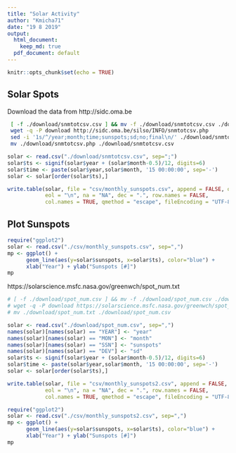 ```yaml
---
title: "Solar Activity"
author: "Kmicha71"
date: "19 8 2019"
output:
  html_document: 
    keep_md: true
  pdf_document: default
---
```


```r
knitr::opts_chunk$set(echo = TRUE)
```

## Solar Spots

Download the data from http://sidc.oma.be


```sh

 [ -f ./download/snmtotcsv.csv ] && mv -f ./download/snmtotcsv.csv ./download/snmtotcsv.csv.bck
 wget -q -P download http://sidc.oma.be/silso/INFO/snmtotcsv.php
 sed -i '1s/^/year;month;time;sunspots;sd;no;final\n/' ./download/snmtotcsv.php
 mv ./download/snmtotcsv.php ./download/snmtotcsv.csv
```




```r
solar <- read.csv("./download/snmtotcsv.csv", sep=";")
solar$ts <- signif(solar$year + (solar$month-0.5)/12, digits=6)
solar$time <- paste(solar$year,solar$month, '15 00:00:00', sep='-')
solar <- solar[order(solar$ts),]

write.table(solar, file = "csv/monthly_sunspots.csv", append = FALSE, quote = TRUE, sep = ",",
            eol = "\n", na = "NA", dec = ".", row.names = FALSE,
            col.names = TRUE, qmethod = "escape", fileEncoding = "UTF-8")
```




## Plot Sunspots

```r
require("ggplot2")
solar <- read.csv("./csv/monthly_sunspots.csv", sep=",")
mp <- ggplot() +
      geom_line(aes(y=solar$sunspots, x=solar$ts), color="blue") +
      xlab("Year") + ylab("Sunspots [#]")
mp
```

https://solarscience.msfc.nasa.gov/greenwch/spot_num.txt

```sh

# [ -f ./download/spot_num.csv ] && mv -f ./download/spot_num.csv ./download/spot_num.csv.bck
# wget -q -P download https://solarscience.msfc.nasa.gov/greenwch/spot_num.txt
# mv ./download/spot_num.txt ./download/spot_num.csv

```

```r
solar <- read.csv("./download/spot_num.csv", sep=",")
names(solar)[names(solar) == "YEAR"] <- "year"
names(solar)[names(solar) == "MON"] <- "month"
names(solar)[names(solar) == "SSN"] <- "sunspots"
names(solar)[names(solar) == "DEV"] <- "sd"
solar$ts <- signif(solar$year + (solar$month-0.5)/12, digits=6)
solar$time <- paste(solar$year,solar$month, '15 00:00:00', sep='-')
solar <- solar[order(solar$ts),]

write.table(solar, file = "csv/monthly_sunspots2.csv", append = FALSE, quote = TRUE, sep = ",",
            eol = "\n", na = "NA", dec = ".", row.names = FALSE,
            col.names = TRUE, qmethod = "escape", fileEncoding = "UTF-8")
```

```r
require("ggplot2")
solar <- read.csv("./csv/monthly_sunspots2.csv", sep=",")
mp <- ggplot() +
      geom_line(aes(y=solar$sunspots, x=solar$ts), color="blue") +
      xlab("Year") + ylab("Sunspots [#]")
mp
```